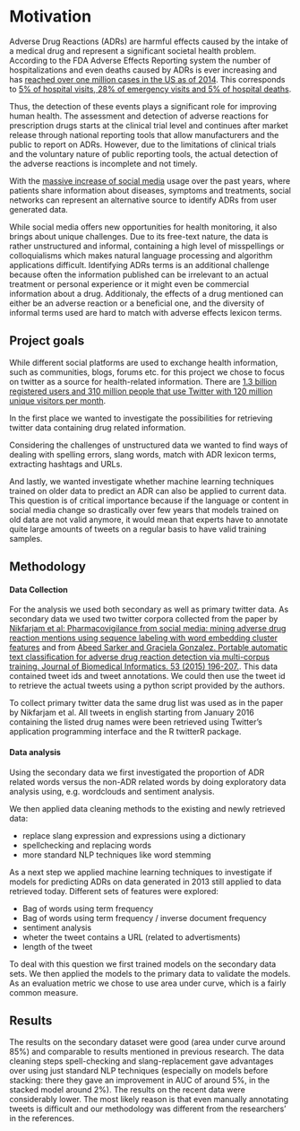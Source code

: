 # Motivation

Adverse Drug Reactions (ADRs) are harmful effects caused by the intake of a medical drug and represent a significant societal health problem. According to the FDA Adverse Effects Reporting system the number of hospitalizations and even deaths caused by ADRs is ever increasing and has [reached over one million cases in the US as of 2014](http://www.fda.gov/Drugs/GuidanceComplianceRegulatoryInformation/Surveillance/AdverseDrugEffects/ucm070434.htm). This corresponds to [5% of hospital visits, 28% of emergency visits and 5% of hospital deaths](http://diego.asu.edu/Publications/ADRClassify.html).

Thus, the detection of these events plays a significant role for improving human health. The assessment and detection of adverse reactions for prescription drugs starts at the clinical trial level and continues after market release through national reporting tools that allow manufacturers and the public to report on ADRs. However, due to the limitations of clinical trials and the voluntary nature of public reporting tools, the actual detection of the adverse reactions is incomplete and not timely.

With the [massive increase of social media](http://www.pewinternet.org/fact-sheets/social-networking-fact-sheet/) usage over the past years, where patients share information about diseases, symptoms and treatments, social networks can represent an alternative source to identify ADRs from user generated data.

While social media offers new opportunities for health monitoring, it also brings about unique challenges. Due to its free-text nature, the data is rather unstructured and informal, containing a high level of misspellings or colloquialisms which makes natural language processing and algorithm applications difficult. Identifying ADRs terms is an additional challenge because often the information published can be irrelevant to an actual treatment or personal experience or it might even be commercial information about a drug. Additionaly, the effects of a drug mentioned can either be an adverse reaction or a beneficial one, and the diversity of informal terms used are hard to match with adverse effects lexicon terms.  
 
## Project goals

While different social platforms are used to exchange health information, such as communities, blogs, forums etc. for this project we chose to focus on twitter as a source for health-related information. There are [1.3 billion registered users and 310 million people that use Twitter with 120 million unique visitors per month](https://about.twitter.com/company). 

In the first place we wanted to investigate the possibilities for retrieving twitter data containing drug related information.

Considering the challenges of unstructured data we wanted to find ways of dealing with spelling errors, slang words, match with ADR lexicon terms, extracting hashtags and URLs. 

And lastly, we wanted investigate whether machine learning techniques trained on older data to predict an ADR can also be applied to current data. This question is of critical importance because if the language or content in social media change so drastically over few years that models trained on old data are not valid anymore, it  would mean that experts have to annotate quite large amounts of tweets on a regular basis to have valid training samples.

## Methodology

#### Data Collection

For the analysis we used both secondary as well as primary twitter data. 
As secondary data we used two twitter corpora collected from the paper by [Nikfarjam et al: 
Pharmacovigilance from social media: mining adverse drug reaction mentions using sequence labeling with word embedding cluster features](http://www.ncbi.nlm.nih.gov/pubmed/25755127) and from [Abeed Sarker and Graciela Gonzalez. Portable automatic text classification for adverse drug reaction detection via multi-corpus training. Journal of Biomedical Informatics. 53 (2015) 196-207.](http://diego.asu.edu/Publications/ADRClassify.html).
This data contained tweet ids and tweet annotations. We could then use the tweet id to retrieve the actual tweets using a python script provided by the authors. 

To collect primary twitter data the same drug list was used as in the paper by Nikfarjam et al. All tweets in english starting from January 2016 containing the listed drug names were been retrieved using Twitter’s application programming interface and the R twitterR package.  


#### Data analysis

Using the secondary data we first investigated the proportion of ADR related words versus the non-ADR related words by doing exploratory data analysis using, e.g. wordclouds and sentiment analysis.

We then applied data cleaning methods to the existing and newly retrieved data:

+ replace slang expression and expressions using a dictionary
+ spellchecking and replacing words
+ more standard NLP techniques like word stemming
 
As a next step we applied machine learning techniques to investigate if models for predicting ADRs on data generated in 2013 still applied to data retrieved today. Different sets of features were explored:

+ Bag of words using term frequency
+ Bag of words using term frequency / inverse document frequency
+ sentiment analysis
+ wheter the tweet contains a URL (related to advertisments)
+ length of the tweet

To deal with this question we first trained models on the secondary data sets. We then applied the models to the primary data to validate the models. As an evaluation metric we chose to use area under curve, which is a fairly common measure.

## Results

The results on the secondary dataset were good (area under curve around 85%) and comparable to results mentioned in previous research. The data cleaning steps spell-checking and slang-replacement gave advantages over using just standard NLP techniques (especially on models before stacking: there they gave an improvement in AUC of around 5%, in the stacked model around 2%).
The results on the recent data were considerably lower. The most likely reason is that even manually annotating tweets is difficult and our methodology was different from the researchers' in the references.

